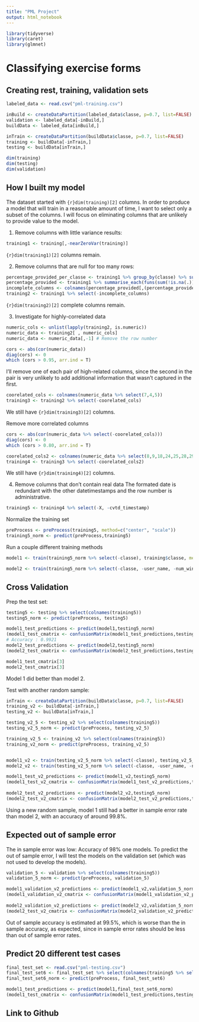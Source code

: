 ```yaml
---
title: "PML Project"
output: html_notebook
---
```


```r
library(tidyverse)
library(caret)
library(glmnet)
```

# Classifying exercise forms

## Creating rest, training, validation sets
```r
labeled_data <- read.csv("pml-training.csv")

inBuild <- createDataPartition(labeled_data$classe, p=0.7, list=FALSE)
validation <- labeled_data[-inBuild,]
buildData <- labeled_data[inBuild,]

inTrain <- createDataPartition(buildData$classe, p=0.7, list=FALSE)
training <- buildData[-inTrain,]
testing <- buildData[inTrain,]

dim(training)
dim(testing)
dim(validation)
```
## How I built my model

The dataset started with `{r}dim(training)[2]` columns.
In order to produce a model that will train in a reasonable amount of time, I want to select only a subset of the columns. I will focus on eliminating columns that are unlikely to provide value to the model.

1. Remove columns with little variance results:
```r
training1 <- training[,-nearZeroVar(training)]
```
 `{r}dim(training1)[2]` columns remain.


2. Remove columns that are null for too many rows:
```r
percentage_provided_per_classe <- training1 %>% group_by(classe) %>% summarise_each(funs(sum(!is.na(.))/n()))
percentage_provided <- training1 %>% summarise_each(funs(sum(!is.na(.))/n()))
incomplete_columns <- colnames(percentage_provided[,(percentage_provided[1,]) < 1])
training2 <- training1 %>% select(-incomplete_columns)
```
 `{r}dim(training2)[2]` complete columns remain.



3. Investigate for highly-correlated data
```r
numeric_cols <- unlist(lapply(training2, is.numeric))
numeric_data <- training2[ , numeric_cols]
numeric_data <- numeric_data[,-1] # Remove the row number

cors <- abs(cor(numeric_data))
diag(cors) <- 0
which (cors > 0.95, arr.ind = T)
```
I'll remove one of each pair of high-related columns, since the second in the pair is very unlikely to add additional information that wasn't captured in the first.
```r
coorelated_cols <- colnames(numeric_data %>% select(7,4,5))
training3 <- training2 %>% select(-coorelated_cols)
```
We still have `{r}dim(training3)[2]` columns.

Remove more correlated columns
```r
cors <- abs(cor(numeric_data %>% select(-coorelated_cols)))
diag(cors) <- 0
which (cors > 0.80, arr.ind = T)
```

```r
coorelated_cols2 <- colnames(numeric_data %>% select(8,9,18,24,25,28,29))
training4 <- training3 %>% select(-coorelated_cols2)
```
We still have `{r}dim(training4)[2]` columns.

4. Remove columns that don't contain real data
The formated date is redundant with the other datetimestamps and the row number is administrative.
```r
training5 <- training4 %>% select(-X, -cvtd_timestamp)
```

Normalize the training set
```r
preProcess <- preProcess(training5, method=c("center", "scale"))
training5_norm <- predict(preProcess,training5)
```


Run a couple different training methods
```r
model1 <- train(training5_norm %>% select(-classe), training$classe, method="treebag") # (Training) Accuracy: 0.9849203  Kappa: 0.9809043

model2 <- train(training5_norm %>% select(-classe, -user_name, -num_window), training$classe, method="treebag")

```

## Cross Validation
Prep the test set:
```r
testing5 <- testing %>% select(colnames(training5))
testing5_norm <- predict(preProcess, testing5)
```


```r
model1_test_predictions <- predict(model1,testing5_norm)
(model1_test_cmatrix <- confusionMatrix(model1_test_predictions,testing5_norm$classe))
# Accuracy : 0.9921      
model2_test_predictions <- predict(model2,testing5_norm)
(model2_test_cmatrix <- confusionMatrix(model2_test_predictions,testing5_norm$classe))

model1_test_cmatrix[3]
model2_test_cmatrix[3]
```
Model 1 did better than model 2.

Test with another random sample:
```r
inTrain <- createDataPartition(buildData$classe, p=0.7, list=FALSE)
training_v2 <- buildData[-inTrain,]
testing_v2 <- buildData[inTrain,]

testing_v2_5 <- testing_v2 %>% select(colnames(training5))
testing_v2_5_norm <- predict(preProcess, testing_v2_5)

training_v2_5 <- training_v2 %>% select(colnames(training5))
training_v2_norm <- predict(preProcess, training_v2_5)


model1_v2 <- train(testing_v2_5_norm %>% select(-classe), testing_v2_5_norm$classe, method="treebag")
model2_v2 <- train(testing_v2_5_norm %>% select(-classe, -user_name, -num_window), testing_v2_5_norm$classe, method="treebag")

model1_test_v2_predictions <- predict(model1_v2,testing5_norm)
(model1_test_v2_cmatrix <- confusionMatrix(model1_test_v2_predictions,testing5_norm$classe))
  
model2_test_v2_predictions <- predict(model2_v2,testing5_norm)
(model2_test_v2_cmatrix <- confusionMatrix(model2_test_v2_predictions,testing5_norm$classe))
```
Using a new random sample, model 1 still had a better in sample error rate than model 2, with an accuracy of around 99.8%.


## Expected out of sample error
The in sample error was low: Accuracy of 98% one models.
To predict the out of sample error, I will test the models on the validation set (which was not used to develop the models).
```r
validation_5 <- validation %>% select(colnames(training5))
validation_5_norm <- predict(preProcess, validation_5)

model1_validation_v2_predictions <- predict(model1_v2,validation_5_norm)
(model1_validation_v2_cmatrix <- confusionMatrix(model1_validation_v2_predictions,validation_5_norm$classe))
  
model2_validation_v2_predictions <- predict(model2_v2,validation_5_norm)
(model2_test_v2_cmatrix <- confusionMatrix(model2_validation_v2_predictions,validation_5_norm$classe))
```
Out of sample accuracy is estimated at 99.5%, which is worse than the in sample accuracy, as expected, since in sample error rates should be less than out of sample error rates.


## Predict 20 different test cases
```r
final_test_set <- read.csv("pml-testing.csv")
final_test_set6 <- final_test_set %>% select(colnames(training5 %>% select(-classe)))
final_test_set6_norm <- predict(preProcess, final_test_set6)

model1_test_predictions <- predict(model1,final_test_set6_norm)
(model1_test_cmatrix <- confusionMatrix(model1_test_predictions,testing6_norm$classe))
```


## Link to Github
